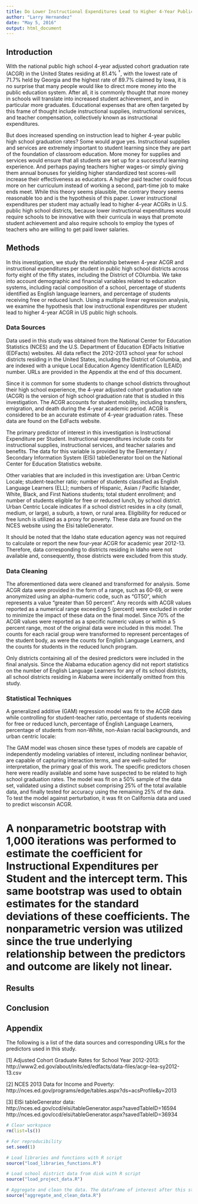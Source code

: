 ---
title: Do Lower Instructional Expenditures Lead to Higher 4-Year Public High School Graduation Rates in the U.S.?
author: "Larry Hernandez"
date: "May 5, 2016"
output: html_document
---
## Introduction
  With the national public high school 4-year adjusted cohort graduation rate (ACGR) in the United States residing at 81.4% $^{\dag}$, with the lowest rate of 71.7% held by Georgia and the highest rate of 89.7% claimed by Iowa, it is no surprise that many people would like to direct more money into the public education system. After all, it is commonly thought that more money in schools will translate into increased student achievement, and in particular more graduates. Educational expenses that are often targeted by this frame of thought include instructional supplies, instructional services, and teacher compensation, collectively known as instructional expenditures.  
    
  But does increased spending on instruction lead to higher 4-year public high school graduation rates? Some would argue yes. Instructional supplies and services are extremely important to student learning since they are part of the foundation of classroom education. More money for supplies and services would ensure that all students are set up for a successful learning experience. And perhaps paying teachers higher wages-or simply giving them annual bonuses for yielding higher standardized test scores-will increase their effectiveness as educators. A higher paid teacher could focus more on her curriculum instead of working a second, part-time job to make ends meet. While this theory seems plausible, the contrary theory seems reasonable too and is the hypothesis of this paper. Lower instructional expenditures per student may actually lead to higher 4-year ACGRs in U.S. public high school districts, because lower instructional expenditures would require schools to be innovative with their curricula in ways that promote student achievement and also require schools to employ the types of teachers who are willing to get paid lower salaries.

## Methods
  In this investigation, we study the relationship between 4-year ACGR and instructional expenditures per student in public high school districts across forty eight of the fifty states, including the District of COlumbia. We take into account demographic and financial variables related to education systems, including racial composition of a school, percentage of students identified as English language learners, and percentage of students receiving free or reduced lunch. Using a multiple linear regression analysis, we examine the hypothesis that low instructional expenditures per student lead to higher 4-year ACGR in US public high schools.  
  
### Data Sources
  Data used in this study was obtained from the National Center for Education Statistics (NCES) and the U.S. Department of Education EDFacts Initiative (EDFacts) websites. All data reflect the 2012-2013 school year for school districts residing in the United States, including the District of Columbia, and are indexed with a unique Local Education Agency Identification (LEAID) number. URLs are provided in the Appendix at the end of this document.

  Since it is common for some students to change school districts throughout their high school experience, the 4-year adjusted cohort graduation rate (ACGR) is the version of high school graduation rate that is studied in this investigation. The ACGR accounts for student mobility, including transfers, emigration, and death during the 4-year academic period. ACGR is considered to be an accurate estimate of 4-year graduation rates. These data are found on the EdFacts website.
    
  The primary predictor of interest in this investigation is Instructional Expenditure per Student. Instructional expenditures include costs for instructional supplies, instructional services, and teacher salaries and benefits. The data for this variable is provided by the Elementary / Secondary Information System (ElSi) tableGenerator tool on the National Center for Education Statistics website.
    
  Other variables that are included in this investigation are: Urban Centric Locale; student-teacher ratio; number of students classified as English Language Learners (ELL); numbers of Hispanic, Asian / Pacific Islander, White, Black, and First Nations students; total student enrollment; and number of students eligible for free or reduced lunch, by school district. Urban Centric Locale indicates if a school district resides in a city (small, medium, or large), a suburb, a town, or rural area. Eligibility for reduced or free lunch is utilized as a proxy for poverty. These data are found on the NCES website using the Elsi tableGenerator.
        
  It should be noted that the Idaho state education agency was not required to calculate or report the new four-year ACGR for academic year 2012-13. Therefore, data corresponding to districts residing in Idaho were not available and, consequently, those districts were excluded from this study.
  
### Data Cleaning
  The aforementioned data were cleaned and transformed for analysis. Some ACGR data were provided in the form of a range, such as 60-69, or were anonymized using an alpha-numeric code, such as "GT50", which represents a value "greater than 50 percent". Any records with ACGR values reported as a numerical range exceeding 5 (percent) were excluded in order to minimize the impact of these data on the final model. Since 70% of the ACGR values were reported as a specific numeric values or within a 5 percent range, most of the original data were included in this model. The counts for each racial group were transformed to represent percentages of the student body, as were the counts for English Language Learners, and the counts for students in the reduced lunch program.
        
  Only districts containing all of the desired predictors were included in the final analysis. Since the Alabama education agency did not report statistics on the number of English Language Learners for any of its school districts, all school districts residing in Alabama were incidentally omitted from this study.
    
### Statistical Techniques
  A generalized additive (GAM) regression model was fit to the ACGR data while controlling for student-teacher ratio, percentage of students receiving for free or reduced lunch, percentage of English Language Learners, percentage of students from non-White, non-Asian racial backgrounds, and urban centric locale:
    
  The GAM model was chosen since these types of models are capable of independently modeling variables of interest, including nonlinear behavior, are capable of capturing interaction terms, and are well-suited for interpretation, the primary goal of this work. The specific predictors chosen here were readily available and some have suspected to be related to high school graduation rates. The model was fit on a 50% sample of the data set, validated using a distinct subset comprising 25% of the total available data, and finally tested for accuracy using the remaining 25% of the data. To test the model against perturbation, it was fit on California data and used to predict wisconsin ACGR.
    
#  A nonparametric bootstrap with 1,000 iterations was performed to estimate the coefficient for Instructional Expenditures per Student and the intercept term. This same bootstrap was used to obtain estimates for the standard deviations of these coefficients. The nonparametric version was utilized since the true underlying relationship between the predictors and outcome are likely not linear. 
    
## Results

## Conclusion

## Appendix
The following is a list of the data sources and corresponding URLs for the predictors used in this study.

[1] Adjusted Cohort Graduate Rates for School Year 2012-2013:
http://www2.ed.gov/about/inits/ed/edfacts/data-files/acgr-lea-sy2012-13.csv

[2] NCES 2013 Data for Income and Poverty:
http://nces.ed.gov/programs/edge/tables.aspx?ds=acsProfile&y=2013

[3] ElSi tableGenerator data:
http://nces.ed.gov/ccd/elsi/tableGenerator.aspx?savedTableID=16594
http://nces.ed.gov/ccd/elsi/tableGenerator.aspx?savedTableID=36934

```{r, echo=FALSE, warning=FALSE}
# Clear workspace
rm(list=ls())

# For reproducibility
set.seed(1)

# Load libraries and functions with R script
source("load_libraries_functions.R")

# Load school district data from disk with R script
source("load_project_data.R")

# Aggregate and clean the data. The dataframe of interest after this step is called 'ed_data'
source("aggregate_and_clean_data.R")

```